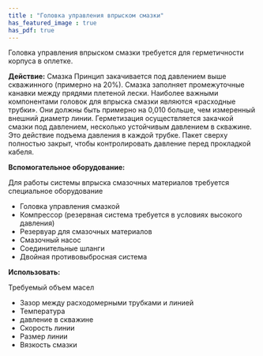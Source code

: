 ```yaml
---
title : "Головка управления впрыском смазки"
has_featured_image : true
has_pdf: true
---
```


Головка управления впрыском смазки требуется для герметичности корпуса в оплетке.

**Действие:** Смазка Принцип закачивается под давлением выше скважинного (примерно на 20%). Смазка заполняет промежуточные канавки между прядями плетеной лески. Наиболее важными компонентами головок для впрыска смазки являются «расходные трубки». Они должны быть примерно на 0,010 больше, чем измеренный внешний диаметр линии. Герметизация осуществляется закачкой смазки под давлением, несколько устойчивым давлением в скважине. Это действие подъема давления в каждой трубке. Пакет сверху полностью закрыт, чтобы контролировать давление перед прокладкой кабеля.

**Вспомогательное оборудование:**

Для работы системы впрыска смазочных материалов требуется специальное оборудование

* Головка управления смазкой
* Компрессор (резервная система требуется в условиях высокого давления)
* Резервуар для смазочных материалов
* Смазочный насос
* Соединительные шланги
* Двойная противовыбросная система

**Использовать:**

Требуемый объем масел

* Зазор между расходомерными трубками и линией
* Температура
* давление в скважине
* Скорость линии
* Размер линии
* Вязкость смазки